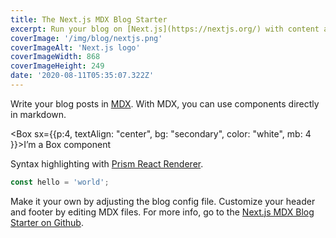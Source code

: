 ```yaml
---
title: The Next.js MDX Blog Starter
excerpt: Run your blog on [Next.js](https://nextjs.org/) with content authoring in [MDX](https://mdxjs.com/), design theme and styling with [Theme UI](https://theme-ui.com/components), and deploy with [Vercel](https://vercel.com/).
coverImage: '/img/blog/nextjs.png'
coverImageAlt: 'Next.js logo'
coverImageWidth: 868
coverImageHeight: 249
date: '2020-08-11T05:35:07.322Z'
---
```


Write your blog posts in [MDX](https://mdxjs.com/). With MDX, you can use components directly in markdown.

<Box sx={{p:4, textAlign: "center", bg: "secondary", color: "white", mb: 4 }}>I’m a Box component</Box>

Syntax highlighting with [Prism React Renderer](https://github.com/FormidableLabs/prism-react-renderer).

```js
const hello = 'world';
```

Make it your own by adjusting the blog config file. Customize your header and footer by editing MDX files. For more info, go to the [Next.js MDX Blog Starter on Github](https://github.com/johnpolacek/nextjs-mdx-blog-starter).


